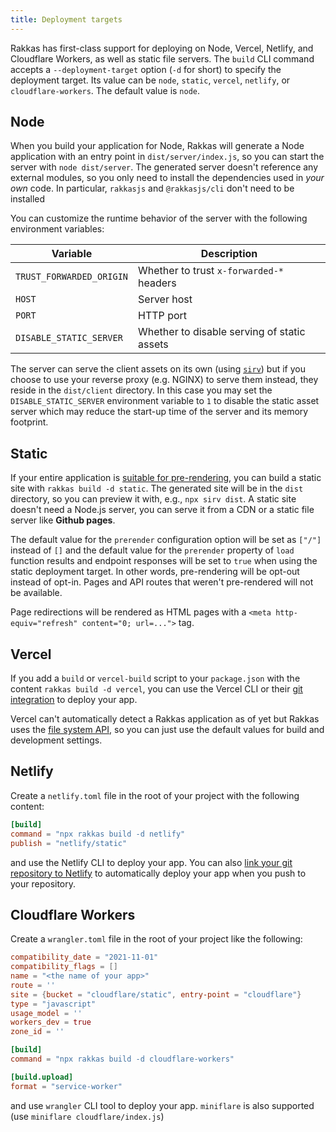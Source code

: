 ```yaml
---
title: Deployment targets
---
```


Rakkas has first-class support for deploying on Node, Vercel, Netlify, and Cloudflare Workers, as well as static file servers. The `build` CLI command accepts a `--deployment-target` option (`-d` for short) to specify the deployment target. Its value can be `node`, `static`, `vercel`, `netlify`, or `cloudflare-workers`. The default value is `node`.

## Node

When you build your application for Node, Rakkas will generate a Node application with an entry point in `dist/server/index.js`, so you can start the server with `node dist/server`. The generated server doesn't reference any external modules, so you only need to install the dependencies used in _your own_ code. In particular, `rakkasjs` and `@rakkasjs/cli` don't need to be installed

You can customize the runtime behavior of the server with the following environment variables:

| Variable                 | Description                                 |
| ------------------------ | ------------------------------------------- |
| `TRUST_FORWARDED_ORIGIN` | Whether to trust `x-forwarded-*` headers    |
| `HOST`                   | Server host                                 |
| `PORT`                   | HTTP port                                   |
| `DISABLE_STATIC_SERVER`  | Whether to disable serving of static assets |

The server can serve the client assets on its own (using [`sirv`](https://github.com/lukeed/sirv)) but if you choose to use your reverse proxy (e.g. NGINX) to serve them instead, they reside in the `dist/client` directory. In this case you may set the `DISABLE_STATIC_SERVER` environment variable to `1` to disable the static asset server which may reduce the start-up time of the server and its memory footprint.

## Static

If your entire application is [suitable for pre-rendering](./rendering-modes#pre-rendering), you can build a static site with `rakkas build -d static`. The generated site will be in the `dist` directory, so you can preview it with, e.g., `npx sirv dist`. A static site doesn't need a Node.js server, you can serve it from a CDN or a static file server like **Github pages**.

The default value for the `prerender` configuration option will be set as `["/"]` instead of `[]` and the default value for the `prerender` property of `load` function results and endpoint responses will be set to `true` when using the static deployment target. In other words, pre-rendering will be opt-out instead of opt-in. Pages and API routes that weren't pre-rendered will not be available.

Page redirections will be rendered as HTML pages with a `<meta http-equiv="refresh" content="0; url=...">` tag.

## Vercel

If you add a `build` or `vercel-build` script to your `package.json` with the content `rakkas build -d vercel`, you can use the Vercel CLI or their [git integration](https://vercel.com/docs/concepts/git) to deploy your app.

Vercel can't automatically detect a Rakkas application as of yet but Rakkas uses the [file system API](https://vercel.com/docs/file-system-api), so you can just use the default values for build and development settings.

## Netlify

Create a `netlify.toml` file in the root of your project with the following content:

```toml
[build]
command = "npx rakkas build -d netlify"
publish = "netlify/static"
```

and use the Netlify CLI to deploy your app. You can also [link your git repository to Netlify](https://docs.netlify.com/configure-builds/get-started/) to automatically deploy your app when you push to your repository.

## Cloudflare Workers

Create a `wrangler.toml` file in the root of your project like the following:

```toml
compatibility_date = "2021-11-01"
compatibility_flags = []
name = "<the name of your app>"
route = ''
site = {bucket = "cloudflare/static", entry-point = "cloudflare"}
type = "javascript"
usage_model = ''
workers_dev = true
zone_id = ''

[build]
command = "npx rakkas build -d cloudflare-workers"

[build.upload]
format = "service-worker"
```

and use `wrangler` CLI tool to deploy your app. `miniflare` is also supported (use `miniflare cloudflare/index.js`)
